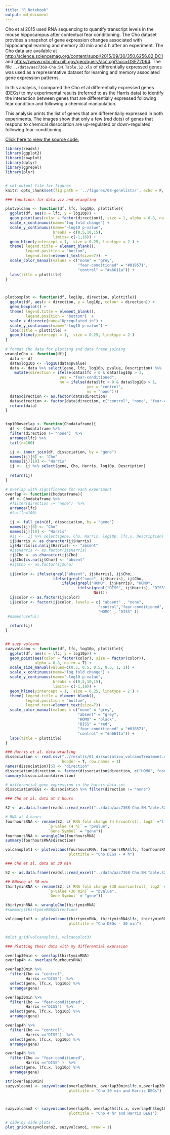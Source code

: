 ```yaml
---
title: "R Notebook"
output: md_document
---
```


Cho et al 2015 used RNA sequencing to quantify transcript levels in the mouse hippocampus after contextual fear conditioning. The Cho dataset provides a snapshot of gene expression changes associated with hippocampal learning and memory 30 min and 4 h after an experiment. The Cho data are available at <http://science.sciencemag.org/content/suppl/2015/09/30/350.6256.82.DC1> and <https://www.ncbi.nlm.nih.gov/geo/query/acc.cgi?acc=GSE72064>. The file `../data/aac7368-Cho.SM.Table.S2.xls` of differentially expressed genes was used as a representative dataset for learning and memory associated gene expression patterns. 

In this analysis, I compared the Cho et al differentially expressed genes (DEGs) to my experimental results (referred to as the Harris data) to identify the interaction between genes that are differentially expressed following fear condition and following a chemical manipulation.

This analysis prints the list of genes that are differentially expressed in both experiments. The images show that only a few (red dots) of genes that respond to chemical dissociation are up-regulated or down-regulated following fear-conditioning.

[Click here to view the source code.](./08-genelists.Rmd)


```r
library(readxl)
library(ggplot2)
library(cowplot)
library(dplyr)
library(ggrepel)
library(plyr)


# set output file for figures 
knitr::opts_chunk$set(fig.path = '../figures/08-genelists/', echo = F, message = F, warning=F)

```



```r

### functions for data viz and wrangling

plotvolcano <- function(df, lfc, log10p, plottitle){
  ggplot(df, aes(x = lfc, y = log10p)) + 
  geom_point(aes(color = factor(direction)), size = 1, alpha = 0.8, na.rm = T) + 
  scale_x_continuous(name="log fold change") +
  scale_y_continuous(name="-log10 p-value",
                     breaks = c(0,5,10,15),
                     limits= c(-1,16)) +
  geom_hline(yintercept = 1,  size = 0.25, linetype = 2 ) +
  theme( legend.title = element_blank(),
         legend.position = "bottom",
         legend.text=element_text(size=7))  +
  scale_color_manual(values = c("none" = "grey",
                                "fear-conditioned" = "#018571",
                                "control" = "#a6611a")) + 
  labs(title = plottitle)
}



plotboxplot <- function(df, log10p, direction, plottitle){
  ggplot(df, aes(x = direction, y = log10p, colour = direction)) + 
  geom_boxplot() +
  theme( legend.title = element_blank(),
         legend.position = "bottom")  +
  scale_x_discrete(name="Upregulated in") +
  scale_y_continuous(name="-log10 p-value") +
  labs(title = plottitle) +
  geom_hline(yintercept = 1,  size = 0.25, linetype = 2 )
} 
  
# format Cho data for plotting and data frame joining
wrangleCho <- function(df){
  data <- df  
  data$log10p <- -log10(data$pvalue) 
  data <- data %>% select(gene, lfc, log10p, pvalue, Description) %>%
    mutate(direction = ifelse(data$lfc > 0 & data$log10p > 1, 
                        yes = "fear-conditioned", 
                        no = ifelse(data$lfc < 0 & data$log10p > 1, 
                                    yes = "control", 
                                    no = "none")))
  data$direction <- as.factor(data$direction)
  data$direction <- factor(data$direction, c("control", "none", "fear-conditioned"))
  return(data)
}


top100overlap <- function(Chodataframe){
  df <- Chodataframe %>%
  filter(direction != "none")  %>%
  arrange(lfc) %>%
  tail(n=100)

  ij <- inner_join(df, dissociation, by = "gene")
  names(ij)[6] <- "Cho"
  names(ij)[10] <- "Harris"
  ij <-  ij %>% select(gene, Cho, Harris, log10p, Description) 
  
  return(ij)
}

# overlap with significance for each experiment
overlap <- function(Chodataframe){
  df <- Chodataframe %>%
  #filter(direction != "none")  %>%
  arrange(lfc) 
  #tail(n=100)

  ij <- full_join(df, dissociation, by = "gene")
  names(ij)[6] <- "Cho"
  names(ij)[10] <- "Harris"
  #ij <-  ij %>% select(gene, Cho, Harris, log10p, lfc.x, Description) 
  ij$Harris <- as.character(ij$Harris)
  ij$Harris[is.na(ij$Harris)] <- "absent"
  #ij$Harris <- as.factor(ij$Harris)
  ij$Cho <- as.character(ij$Cho)
  ij$Cho[is.na(ij$Cho)] <- "absent"
  #ij$Cho <- as.factor(ij$Cho)
  
  ij$color <- ifelse(grepl("absent", ij$Harris), ij$Cho, 
                     ifelse(grepl("none", ij$Harris), ij$Cho,
                         ifelse(grepl("HOMO", ij$Harris), "HOMO",
                                ifelse(grepl("DISS", ij$Harris), "DISS",
                                       NA))))
  ij$color <- as.factor(ij$color) 
  ij$color <- factor(ij$color, levels = c( "absent" , "none", 
                                         "control","fear-conditioned",
                                         "HOMO" , "DISS" ))
 #names(useful)
  
  return(ij)
}


## suzy volcano
suzyvolcano <- function(df, lfc, log10p, plottitle){
  ggplot(df, aes(x = lfc, y = log10p)) + 
  geom_point(aes(color = factor(color), size = factor(color)), 
             alpha = 0.8, na.rm = T) +
  scale_size_manual(values=c(0.5, 0.5, 0.5, 0.5, 1, 1)) +
  scale_x_continuous(name="log fold change") +
  scale_y_continuous(name="-log10 p-value",
                     breaks = c(0,5,10,15),
                     limits= c(-1,16)) +
  geom_hline(yintercept = 1,  size = 0.25, linetype = 2 ) +
  theme( legend.title = element_blank(),
         legend.position = "bottom",
         legend.text=element_text(size=7))  +
  scale_color_manual(values = c("none" = "grey",
                                "absent" = "grey",
                                "HOMO" = "black",
                                "DISS" = "red",
                                "fear-conditioned" = "#018571",
                                "control" = "#a6611a")) + 
  labs(title = plottitle)
}

```




```r

### Harris et al. data wranling
dissociation <- read.csv("../results/01_dissociation_volcanoTreatment.csv", 
                         header = T, row.names = 1)
names(dissociation)[5] <- "direction"
dissociation$direction <- factor(dissociation$direction, c("HOMO", "none", "DISS"))
summary(dissociation$direction)

# differential gene expression in the harris data set
dissociationDEGs <- dissociation %>% filter(direction != "none") 
```



```r

### Cho et al. data at 4 hours 

S2 <- as.data.frame(readxl::read_excel("../data/aac7368-Cho.SM.Table.S2.xls", skip = 1 ))

# RNA at 4 hours
fourhoursRNA <- rename(S2, c(`RNA fold change (4 h/control), log2` ="lfc", 
                   `p-value (4 h)` = "pvalue",
                   `Gene Symbol` = "gene"))
fourhoursRNA <- wrangleCho(fourhoursRNA)
summary(fourhoursRNA$direction)

volcanoplot1 <- plotvolcano(fourhoursRNA, fourhoursRNA$lfc, fourhoursRNA$log10p, 
                            plottitle = "Cho DEGs - 4 h")

```




```r

### Cho et al. data at 30 min 

S2 <- as.data.frame(readxl::read_excel("../data/aac7368-Cho.SM.Table.S2.xls", skip = 1 ))

## RNAseq at 30 min
thirtyminRNA <- rename(S2, c(`RNA fold change (30 min/control), log2` ="lfc", 
                   `p-value (30 min)` = "pvalue",
                   `Gene Symbol` = "gene"))

thirtyminRNA <- wrangleCho(thirtyminRNA)
#summary(thirtyminRNA$direction)

volcanoplot3 <- plotvolcano(thirtyminRNA, thirtyminRNA$lfc, thirtyminRNA$log10p, 
                            plottitle = "Cho DEGs - 30 min")


#plot_grid(volcanoplot1, volcanoplot3)

```




```r

### Plotting their data with my differential exprssion

overlap30min <- overlap(thirtyminRNA)
overlap4h <- overlap(fourhoursRNA)

overlap30min %>%
  filter(Cho == "control",
         Harris =="DISS")  %>%
  select(gene, lfc.x, log10p) %>%
  arrange(gene)

overlap30min %>%
  filter(Cho == "fear-conditioned",
         Harris =="DISS")  %>%
  select(gene, lfc.x, log10p) %>%
  arrange(gene)

overlap4h %>%
  filter(Cho == "control",
         Harris =="DISS")  %>%
  select(gene, lfc.x, log10p) %>%
  arrange(gene)

overlap4h %>%
  filter(Cho == "fear-conditioned",
         Harris =="DISS" )  %>%
  select(gene, lfc.x, log10p) %>%
  arrange(gene)

str(overlap30min)
suzyvolcano1 <- suzyvolcano(overlap30min, overlap30min$lfc.x,overlap30min$log10p, 
                            plottitle = "Cho 30 min and Harris DEGs")



suzyvolcano2 <- suzyvolcano(overlap4h, overlap4h$lfc.x, overlap4h$log10p, 
                            plottitle = "Cho 4 hr and Harris DEGs")


```


```r

# side by side plots 
plot_grid(suzyvolcano2, suzyvolcano1, nrow = 1)

```




